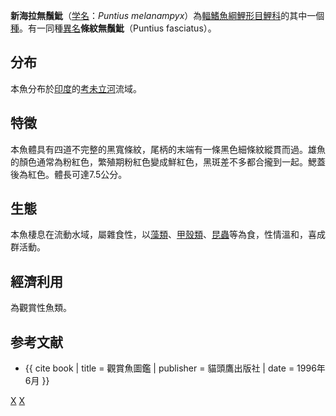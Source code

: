 {{Speciesbox 
| genus = Puntius
| species = melanampyx
| authority = [[Day|Day]], 1865
| status = NE
| regnum = [[動物界|動物界]] Animalia
| synonyms = *''Barbus melanampyx''<br /><small>Day, 1865</small> ''
*''Labeo melanampyx''<br /><small>Day, 1865</small> ''
*''Puntius afasciatus''<br /><small>Jayaram, 1990</small> ''
*''Puntius fasciatus pradhani''<br /><small>Tilak, 1973</small> ''
*''Puntius melanampix melanampix''<br /><small>Day, 1865</small>
*''Puntius melanampyx pradhani''<br /><small>Tilak, 1973</small> ''
}}

'''新海拉無鬚魮'''（[[学名|学名]]：''Puntius melanampyx''）為[[輻鰭魚綱|輻鰭魚綱]][[鯉形目|鯉形目]][[鯉科|鯉科]]的其中一個[[種|種]]。有一同種[[異名|異名]]'''條紋無鬚魮'''（Puntius fasciatus）。

==分布==
本魚分布於[[印度|印度]]的[[考未立河|考未立河]]流域。

==特徵==
本魚體具有四道不完整的黑寬條紋，尾柄的末端有一條黑色細條紋縱貫而過。雄魚的顏色通常為粉紅色，繁殖期粉紅色變成鮮紅色，黑斑差不多都合攏到一起。鰓蓋後為紅色。體長可達7.5公分。

== 生態 ==
本魚棲息在流動水域，屬雜食性，以[[藻類|藻類]]、[[甲殼類|甲殼類]]、[[昆蟲|昆蟲]]等為食，性情溫和，喜成群活動。

== 經濟利用 ==
為觀賞性魚類。

== 参考文献 ==
*{{ cite book | title = 觀賞魚圖鑑 | publisher = 貓頭鷹出版社 | date = 1996年6月 }}
{{Reflist}}
{{Taxonbar}}

[[Category:觀賞魚|X]]
[[Category:無鬚魮屬|X]]
